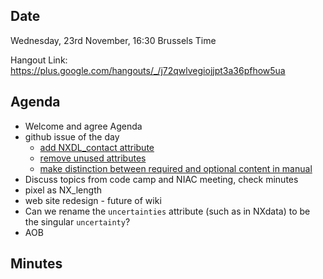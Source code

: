 ==Date==

Wednesday, 23rd November, 16:30 Brussels Time

Hangout Link: https://plus.google.com/hangouts/_/j72qwlvegiojjpt3a36pfhow5ua

==Agenda==

* Welcome and agree Agenda
* github issue of the day
** [https://github.com/nexusformat/definitions/issues/451 add NXDL_contact attribute]
** [https://github.com/nexusformat/definitions/issues/330 remove unused attributes]
** [https://github.com/nexusformat/definitions/issues/277 make distinction between required and optional content in manual]
* Discuss topics from code camp and NIAC meeting, check minutes
* pixel as NX_length
* web site redesign - future of wiki
* Can we rename the <tt>uncertainties</tt> attribute (such as in NXdata) to be the singular <tt>uncertainty</tt>?
* AOB

==Minutes==